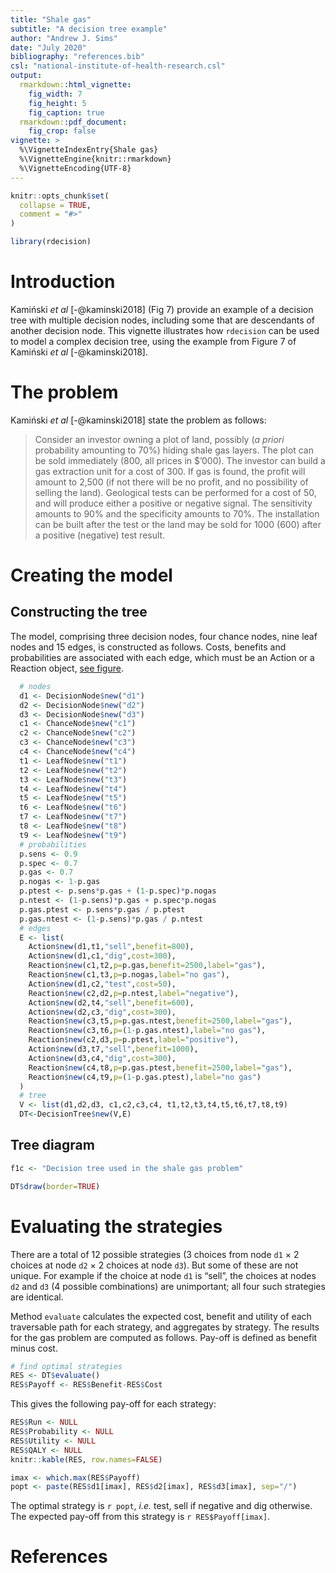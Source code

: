 ```yaml
---
title: "Shale gas"
subtitle: "A decision tree example"
author: "Andrew J. Sims"
date: "July 2020"
bibliography: "references.bib"
csl: "national-institute-of-health-research.csl"
output: 
  rmarkdown::html_vignette:
    fig_width: 7
    fig_height: 5
    fig_caption: true
  rmarkdown::pdf_document:
    fig_crop: false
vignette: >
  %\VignetteIndexEntry{Shale gas}
  %\VignetteEngine{knitr::rmarkdown}
  %\VignetteEncoding{UTF-8}
---
```

```r
knitr::opts_chunk$set(
  collapse = TRUE,
  comment = "#>"
)
```

```r
library(rdecision)
```

# Introduction
Kamiński *et al* [-@kaminski2018] (Fig 7) provide an example of a decision tree
with multiple decision nodes, including some that are descendants of another
decision node. This vignette illustrates how `rdecision` can be used to model
a complex decision tree, using the example from Figure 7 of Kamiński 
*et al* [-@kaminski2018]. 

# The problem
Kamiński *et al* [-@kaminski2018] state the problem as follows:

> Consider an investor owning a plot of land, possibly (*a priori* probability
> amounting to 70%) hiding shale gas layers. The plot can be sold immediately
> (800, all prices in $'000). The investor can build a gas extraction unit for 
> a cost of 300. If gas is found, the profit will amount to 2,500 (if not there
> will be no profit, and no possibility of selling the land). Geological tests
> can be performed for a cost of 50, and will produce either a positive or
> negative signal. The sensitivity amounts to 90% and the specificity amounts
> to 70%. The installation can be built after the test or the land may be sold
> for 1000 (600) after a positive (negative) test result.

# Creating the model

## Constructing the tree
The model, comprising three decision nodes, four chance nodes, nine leaf
nodes and 15 edges, is constructed as follows. Costs, benefits and 
probabilities are associated with each edge, which must be an Action
or a Reaction object, [see figure](#tree-diagram).

```r
  # nodes
  d1 <- DecisionNode$new("d1")
  d2 <- DecisionNode$new("d2")
  d3 <- DecisionNode$new("d3")
  c1 <- ChanceNode$new("c1")
  c2 <- ChanceNode$new("c2")
  c3 <- ChanceNode$new("c3")
  c4 <- ChanceNode$new("c4")
  t1 <- LeafNode$new("t1")
  t2 <- LeafNode$new("t2")
  t3 <- LeafNode$new("t3")
  t4 <- LeafNode$new("t4")
  t5 <- LeafNode$new("t5")
  t6 <- LeafNode$new("t6")
  t7 <- LeafNode$new("t7")
  t8 <- LeafNode$new("t8")
  t9 <- LeafNode$new("t9")
  # probabilities
  p.sens <- 0.9
  p.spec <- 0.7
  p.gas <- 0.7
  p.nogas <- 1-p.gas
  p.ptest <- p.sens*p.gas + (1-p.spec)*p.nogas
  p.ntest <- (1-p.sens)*p.gas + p.spec*p.nogas
  p.gas.ptest <- p.sens*p.gas / p.ptest
  p.gas.ntest <- (1-p.sens)*p.gas / p.ntest
  # edges
  E <- list(
    Action$new(d1,t1,"sell",benefit=800),
    Action$new(d1,c1,"dig",cost=300),
    Reaction$new(c1,t2,p=p.gas,benefit=2500,label="gas"),
    Reaction$new(c1,t3,p=p.nogas,label="no gas"),
    Action$new(d1,c2,"test",cost=50),
    Reaction$new(c2,d2,p=p.ntest,label="negative"),
    Action$new(d2,t4,"sell",benefit=600),
    Action$new(d2,c3,"dig",cost=300),
    Reaction$new(c3,t5,p=p.gas.ntest,benefit=2500,label="gas"),
    Reaction$new(c3,t6,p=(1-p.gas.ntest),label="no gas"),
    Reaction$new(c2,d3,p=p.ptest,label="positive"),
    Action$new(d3,t7,"sell",benefit=1000),
    Action$new(d3,c4,"dig",cost=300),
    Reaction$new(c4,t8,p=p.gas.ptest,benefit=2500,label="gas"),
    Reaction$new(c4,t9,p=(1-p.gas.ptest),label="no gas")
  )
  # tree
  V <- list(d1,d2,d3, c1,c2,c3,c4, t1,t2,t3,t4,t5,t6,t7,t8,t9)
  DT<-DecisionTree$new(V,E)
```

## Tree diagram

```r
f1c <- "Decision tree used in the shale gas problem"
```
```r
DT$draw(border=TRUE)
```


# Evaluating the strategies
There are a total of 12 possible strategies (3 choices from node `d1`
$\times$ 2 choices at node `d2` $\times$ 2 choices at node `d3`). But 
some of these are not unique. For example if the choice at node `d1` is
"sell", the choices at nodes `d2` and `d3` (4 possible combinations) are
unimportant; all four such strategies are identical. 

Method `evaluate` calculates the expected cost, benefit and
utility of each traversable path for each strategy, and aggregates
by strategy. The results for the gas problem are computed
as follows. Pay-off is defined as benefit minus cost. 

```r
# find optimal strategies
RES <- DT$evaluate()
RES$Payoff <- RES$Benefit-RES$Cost
```

This gives the following pay-off for each strategy:

```r
RES$Run <- NULL
RES$Probability <- NULL
RES$Utility <- NULL
RES$QALY <- NULL
knitr::kable(RES, row.names=FALSE)
```

```r
imax <- which.max(RES$Payoff)
popt <- paste(RES$d1[imax], RES$d2[imax], RES$d3[imax], sep="/")
```
The optimal strategy is `r popt`, *i.e.* test, sell if negative and
dig otherwise. The expected pay-off from this strategy is
`r RES$Payoff[imax]`.

# References


